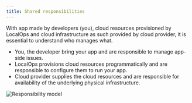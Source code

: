 ```yaml
---
title: Shared responsibilities
---
```


With app made by developers (you), cloud resources provisioned by LocalOps and cloud infrastructure as such provided by
cloud provider, it is essential to understand who manages what.

- You, the developer bring your app and are responsible to manage app-side issues.
- LocalOps provisions cloud resources programmatically and are responsible to configure them to run your app.
- Cloud provider supplies the cloud resources and are responsible for availability of the underlying physical
  infrastructure.

![Responsibility model](./images/localops-responsibilities.png)

